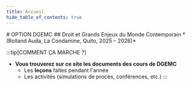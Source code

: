 ```yaml
---
title: Accueil
hide_table_of_contents: true
---
```


<div style={{ textAlign: 'center', fontSize: '1.5rem' }}>
  # OPTION DGEMC
  ## Droit et Grands Enjeux du Monde Contemporain 
  *(Rolland Auda, La Condamine, Quito, 2025 – 2026)*
</div>


:::tip[COMMENT ÇA MARCHE ?]
- **Vous trouverez sur ce site les documents des cours de DGEMC**
  - Les **leçons** faites pendant l'année
  - Les activités (simulations de procès, conférences, etc.)
:::


<HomepageFeatures />
